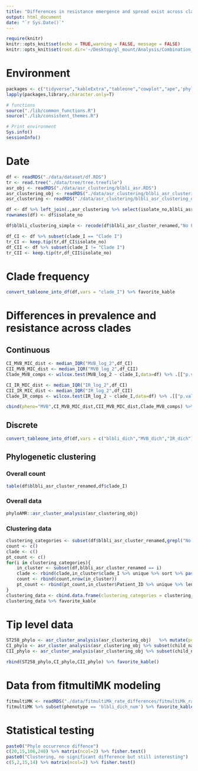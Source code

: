 ```yaml
---
title: "Differences in resistance emergence and spread exist across clades of epidemic-lineage ST258"
output: html_document
date: "`r Sys.Date()`"
---
```


```r
require(knitr)
knitr::opts_knit$set(echo = TRUE,warning = FALSE, message = FALSE)  
knitr::opts_knit$set(root.dir='~/Desktop/gl_mount/Analysis/Combination_resistance/pre-intro-blbli-resistance-ms/') 
```

# Environment
```r
packages <- c("tidyverse","kableExtra","tableone","cowplot","ape",'phyloAMR')
lapply(packages,library,character.only=T)

# functions
source("./lib/common_functions.R")
source("./lib/consistent_themes.R")  

# Print environment
Sys.info()
sessionInfo()
```
 
# Date
```r
df <- readRDS("./data/dataset/df.RDS") 
tr <- read.tree("./data/tree/tree.treefile") 
asr_obj <- readRDS("./data/asr_clustering/blbli_asr.RDS") 
asr_clustering_obj <- readRDS("./data/asr_clustering/blbli_asr_clustering.RDS") 
asr_clustering <- readRDS("./data/asr_clustering/blbli_asr_clustering_df.RDS") 

df <- df %>% left_join(.,asr_clustering %>% select(isolate_no,blbli_asr_cluster_renamed ))
rownames(df) <- df$isolate_no

df$blbli_clustering_simple <- recode(df$blbli_asr_cluster_renamed,"No Feature"="Susceptible") 
```

```r
df_CI <- df %>% subset(clade_I == "Clade I")
tr_CI <- keep.tip(tr,df_CI$isolate_no)
df_CII <- df %>% subset(clade_I != "Clade I")
tr_CII <- keep.tip(tr,df_CII$isolate_no)
```

# Clade frequency
```r
convert_tableone_into_df(df,vars = "clade_I") %>% favorite_kable
```

# Differences in prevalence and resistance across  clades
## Continuous
```r
CI_MVB_MIC_dist <- median_IQR("MVB_log_2",df_CI)
CII_MVB_MIC_dist <- median_IQR("MVB_log_2",df_CII)
Clade_MVB_comps <- wilcox.test(MVB_log_2 ~ clade_I,data=df) %>% .[["p.value"]] %>% round(.,digits=4)

CI_IR_MIC_dist <- median_IQR("IR_log_2",df_CI)
CII_IR_MIC_dist <- median_IQR("IR_log_2",df_CII)
Clade_IR_comps <- wilcox.test(IR_log_2 ~ clade_I,data=df) %>% .[["p.value"]] %>% round(.,digits=4)

cbind(pheno="MVB",CI_MVB_MIC_dist,CII_MVB_MIC_dist,Clade_MVB_comps) %>% rbind(.,cbind(pheno="IR",CI_IR_MIC_dist,CII_IR_MIC_dist,Clade_IR_comps)) %>% `colnames<-`(c("Pheno","Clade I","Clade II","p-value")) %>% favorite_kable()
``` 

## Discrete
```r
convert_tableone_into_df(df,vars = c("blbli_dich","MVB_dich","IR_dich"),strata="clade_I",outcome_names = c("Clade I","Clade II"))  %>% favorite_kable()
```

## Phylogenetic clustering
### Overall count
```r
table(df$blbli_asr_cluster_renamed,df$clade_I)
```
### Overall data
```r
phyloAMR::asr_cluster_analysis(asr_clustering_obj)
```

### Clustering data
```r
clustering_categories <- subset(df$blbli_asr_cluster_renamed,grepl("No Feature",df$blbli_asr_cluster_renamed)==F) %>% sort %>%  unique
count <- c()
clade <- c()
pt_count <- c()
for(i in clustering_categories){
    in_cluster <- subset(df,blbli_asr_cluster_renamed == i)
    clade <- rbind(clade,in_cluster$clade_I %>% unique %>% sort %>% paste0(collapse="&"))
    count <- rbind(count,nrow(in_cluster))
    pt_count <- rbind(pt_count,in_cluster$Patient_ID %>% unique %>% length) 
}
clustering_data <- cbind.data.frame(clustering_categories = clustering_categories,clade,count,pt_count) %>% arrange(clade,-pt_count)
clustering_data %>% favorite_kable 
```

# Tip level data
```r
ST258_phylo <- asr_cluster_analysis(asr_clustering_obj)   %>% mutate(population = "ST258")
CI_phylo <- asr_cluster_analysis(asr_clustering_obj %>% subset(child_name %in% df_CI$isolate_no))  %>% mutate(population = "Clade I")
CII_phylo <- asr_cluster_analysis(asr_clustering_obj %>% subset(child_name %in% df_CII$isolate_no)) %>% mutate(population = "Clade II")

rbind(ST258_phylo,CI_phylo,CII_phylo) %>% favorite_kable()
```

# Data from fitmultiMK modeling
```r
fitmultiMK <- readRDS("./data/fitmultiMk_rate_differences/fitmultiMk_rate_differences_table.RDS")
fitmultiMK %>% subset(phenotype == 'blbli_dich_num') %>% favorite_kable()
```

# Statistical testing
```r
paste0("Phylo occurrence diffence")
c(20,15,106,248) %>% matrix(ncol=2) %>% fisher.test()
paste0("Clustering, no significant difference but still interesting")
c(5,2,15,14) %>% matrix(ncol=2) %>% fisher.test()
``` 